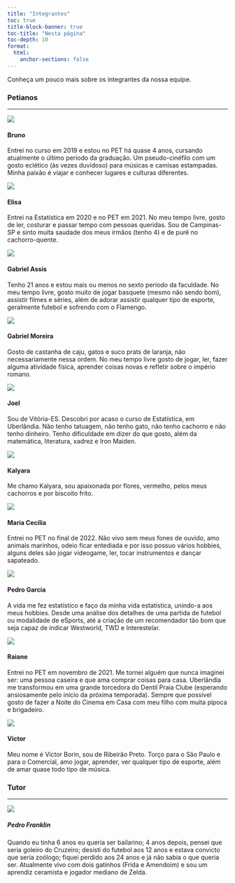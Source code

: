 ```yaml
---
title: "Integrantes"
toc: true
title-block-banner: true
toc-title: "Nesta página"
toc-depth: 10
format:
  html:
    anchor-sections: false
---
```


Conheça um pouco mais sobre os integrantes da nossa equipe.

### Petianos

------------------------------------------------------------------------

::: grid
::: g-col-4
![](fotos-descricoes/bruno/foto_bruno.jpeg)

<h4>**Bruno**</h4>

Entrei no curso em 2019 e estou no PET há quase 4 anos, cursando atualmente o último período da graduação. Um pseudo-cinéfilo com um gosto eclético (às vezes duvidoso) para músicas e camisas estampadas. Minha paixão é viajar e conhecer lugares e culturas diferentes.
:::

::: g-col-4
![](fotos-descricoes/elisa/foto_elisa.png)

<h4>**Elisa**</h4>

Entrei na Estatística em 2020 e no PET em 2021. No meu tempo livre, gosto de ler, costurar e passar tempo com pessoas queridas. Sou de Campinas-SP e sinto muita saudade dos meus irmãos (tenho 4) e de purê no cachorro-quente.
:::

::: g-col-4
![](fotos-descricoes/gabriel-assis/gabriel-assis.jpeg)

<h4>**Gabriel Assis**</h4>

Tenho 21 anos e estou mais ou menos no sexto período da faculdade. No meu tempo livre, gosto muito de jogar basquete (mesmo não sendo bom), assistir filmes e séries, além de adorar assistir qualquer tipo de esporte, geralmente futebol e sofrendo com o Flamengo.
:::

::: g-col-4
![](fotos-descricoes/gabriel-moreira/foto-gabriel.jpg)

<h4>**Gabriel Moreira**</h4>

Gosto de castanha de caju, gatos e suco prats de laranja, não necessariamente nessa ordem. No meu tempo livre gosto de jogar, ler, fazer alguma atividade física, aprender coisas novas e refletir sobre o império romano.
:::

::: g-col-4
![](fotos-descricoes/joel/joel_foto.jpg)

<h4>**Joel**</h4>

Sou de Vitória-ES. Descobri por acaso o curso de Estatística, em Uberlândia. Não tenho tatuagem, não tenho gato, não tenho cachorro e não tenho dinheiro. Tenho dificuldade em dizer do que gosto, além da matemática, literatura, xadrez e Iron Maiden.
:::

::: g-col-4
![](fotos-descricoes/kalyara/kalyara-foto.jpg)

<h4>**Kalyara**</h4>

Me chamo Kalyara, sou apaixonada por flores, vermelho, pelos meus cachorros e por biscoito frito.
:::

::: g-col-4
![](fotos-descricoes/maria-cecilia/mariacecilia_foto.jpg)

<h4>**Maria Cecília**</h4>

Entrei no PET no final de 2022. Não vivo sem meus fones de ouvido, amo animais marinhos, odeio ficar entediada e por isso possuo vários hobbies, alguns deles são jogar videogame, ler, tocar instrumentos e dançar sapateado.
:::

::: g-col-4
![](fotos-descricoes/pedro-garcia/pedro.jpg)

<h4>**Pedro Garcia**</h4>

A vida me fez estatístico e faço da minha vida estatística, unindo-a aos meus hobbies. Desde uma análise dos detalhes de uma partida de futebol ou modalidade de eSports, até a criação de um recomendador tão bom que seja capaz de indicar Westworld, TWD e Interestelar.
:::

::: g-col-4
![](fotos-descricoes/raiane/foto-raiane.jpeg)

<h4>**Raiane**</h4>

Entrei no PET em novembro de 2021. Me tornei alguém que nunca imaginei ser: uma pessoa caseira e que ama comprar coisas para casa. Uberlândia me transformou em uma grande torcedora do Dentil Praia Clube (esperando ansiosamente pelo início da próxima temporada). Sempre que possível gosto de fazer a Noite do Cinema em Casa com meu filho com muita pipoca e brigadeiro.
:::

::: g-col-4
![](fotos-descricoes/victor-borin/borin.jpeg)

<h4>**Victor**</h4>

Meu nome é Victor Borin, sou de Ribeirão Preto. Torço para o São Paulo e para o Comercial, amo jogar, aprender, ver qualquer tipo de esporte, além de amar quase todo tipo de música.
:::
:::

### Tutor

------------------------------------------------------------------------

::: grid
::: {.g-col-12 .g-col-md-4}
![](fotos-descricoes/pedro-franklin/pedro-franklin.jpg)
:::

::: {.g-col-12 .g-col-md-8}
##### **Pedro Franklin**

Quando eu tinha 6 anos eu queria ser bailarino; 4 anos depois, pensei que seria goleiro do Cruzeiro; desisti do futebol aos 12 anos e estava convicto que seria zoólogo; fiquei perdido aos 24 anos e já não sabia o que queria ser. Atualmente vivo com dois gatinhos (Frida e Amendoim) e sou um aprendiz ceramista e jogador mediano de Zelda.
:::
:::
